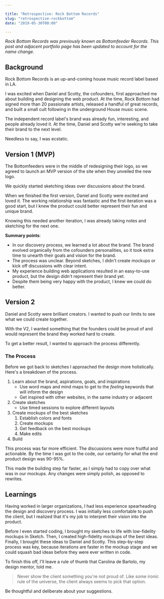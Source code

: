 ```yaml
---

title: "Retrospective: Rock Bottom Records"
slug: "retrospective-rockbottom"
date: "2019-05-30T00:00"

---
```


*Rock Bottom Records was previously known as Bottomfeeder Records. This post and adjacent portfolio page has been updated to account for the name change.*

## Background

Rock Bottom Records is an up-and-coming house music record label based in LA. 

I was excited when Daniel and Scotty, the cofounders, first approached me about building and designing the web product. At the time, Rock Bottom had signed more than 20 passionate artists, released a handful of great records, and built a small cult following in the underground House music scene. 

The independent record label's brand was already fun, interesting, and people already loved it. At the time, Daniel and Scotty we're seeking to take their brand to the next level. 

Needless to say, I was ecstatic.

## Version 1 (MVP)

The Bottomfeeders were in the middle of redesigning their logo, so we agreed to launch an MVP version of the site when they unveiled the new logo. 

We quickly started sketching ideas over discussions about the brand. 

When we finished the first version, Daniel and Scotty were excited and loved it. The working relationship was fantastic and the first iteration was a good start, but I knew the product could better represent their fun and unique brand.

Knowing this needed another iteration, I was already taking notes and sketching for the next one.

**Summary points**:

- In our discovery process, we learned a lot about the brand. The brand evolved organically from the cofounders personalities, so it took extra time to unearth their goals and vision for the brand.
- The process was unclear. Beyond sketches, I didn't create mockups or kick off discussions with clear intent.
- My experience building web applications resulted in an easy-to-use product, but the design didn't represent their brand yet.
- Despite them being very happy with the product, I knew we could do better.

## Version 2

Daniel and Scotty were brilliant creators. I wanted to push our limits to see what we could create together. 

With the V2, I wanted something that the founders could be proud of and would represent the brand they worked hard to create. 

To get a better result, I wanted to approach the process differently.

### The Process

Before we got back to sketches I approached the design more holistically. Here's a breakdown of the process.

1. Learn about the brand, aspirations, goals, and inspirations
    - Use word maps and mind maps to get to the *feeling* keywords that will inform the design
    - Get inspired with other websites, in the same industry or adjacent
2. Create sketches
    - Use timed sessions to explore different layouts
3. Create mockups of the best sketches
    1. Establish colors and fonts
    2. Create mockups
    3. Get feedback on the best mockups
    4. Make edits
4. Build

This process was far more efficient. The discussions were more fruitful and actionable. By the time I was got to the code, our certainty for what the end product design was 90-95%. 

This made the building step far faster, as I simply had to copy over what was in our mockups. Any changes were simply polish, as opposed to rewrites.

## Learnings

Having worked in larger organizations, I had less experience spearheading the design and discovery process. I was initially less comfortable to push the client, but I realized that it's my job to interpret their vision into the product. 

Before I even started coding, I brought my sketches to life with low-fidelity mockups in Sketch. Then, I created high-fidelity mockups of the best ideas. Finally, I brought these ideas to Daniel and Scotty. This step-by-step process was key, because iterations are faster in the mockup stage and we could squash bad ideas before they were ever written in code.

To finish this off, I'll leave a rule of thumb that Carolina de Bartolo, my design mentor, told me. 

> Never show the client something you're not proud of. Like some ironic rule of the universe, the client always seems to pick that option.

Be thoughtful and deliberate about your suggestions.